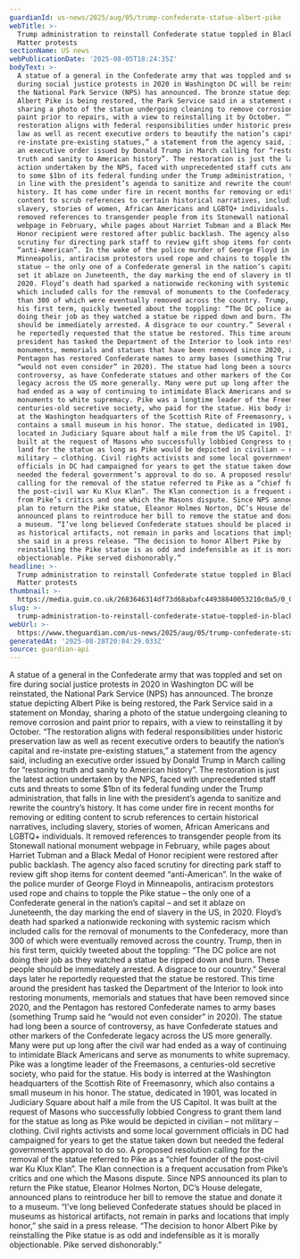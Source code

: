 ```yaml
---
guardianId: us-news/2025/aug/05/trump-confederate-statue-albert-pike
webTitle: >-
  Trump administration to reinstall Confederate statue toppled in Black Lives
  Matter protests
sectionName: US news
webPublicationDate: '2025-08-05T18:24:35Z'
bodyText: >-
  A statue of a general in the Confederate army that was toppled and set on fire
  during social justice protests in 2020 in Washington DC will be reinstated,
  the National Park Service (NPS) has announced. The bronze statue depicting
  Albert Pike is being restored, the Park Service said in a statement on Monday,
  sharing a photo of the statue undergoing cleaning to remove corrosion and
  paint prior to repairs, with a view to reinstalling it by October. “The
  restoration aligns with federal responsibilities under historic preservation
  law as well as recent executive orders to beautify the nation’s capital and
  re-instate pre-existing statues,” a statement from the agency said, including
  an executive order issued by Donald Trump in March calling for “restoring
  truth and sanity to American history”. The restoration is just the latest
  action undertaken by the NPS, faced with unprecedented staff cuts and threats
  to some $1bn of its federal funding under the Trump administration, that falls
  in line with the president’s agenda to sanitize and rewrite the country’s
  history. It has come under fire in recent months for removing or editing
  content to scrub references to certain historical narratives, including
  slavery, stories of women, African Americans and LGBTQ+ individuals. It
  removed references to transgender people from its Stonewall national monument
  webpage in February, while pages about Harriet Tubman and a Black Medal of
  Honor recipient were restored after public backlash. The agency also faced
  scrutiny for directing park staff to review gift shop items for content deemed
  “anti-American”. In the wake of the police murder of George Floyd in
  Minneapolis, antiracism protestors used rope and chains to topple the Pike
  statue – the only one of a Confederate general in the nation’s capital – and
  set it ablaze on Juneteenth, the day marking the end of slavery in the US, in
  2020. Floyd’s death had sparked a nationwide reckoning with systemic racism
  which included calls for the removal of monuments to the Confederacy, more
  than 300 of which were eventually removed across the country. Trump, then in
  his first term, quickly tweeted about the toppling: “The DC police are not
  doing their job as they watched a statue be ripped down and burn. These people
  should be immediately arrested. A disgrace to our country.” Several days later
  he reportedly requested that the statue be restored. This time around the
  president has tasked the Department of the Interior to look into restoring
  monuments, memorials and statues that have been removed since 2020, and the
  Pentagon has restored Confederate names to army bases (something Trump said he
  “would not even consider” in 2020). The statue had long been a source of
  controversy, as have Confederate statues and other markers of the Confederate
  legacy across the US more generally. Many were put up long after the civil war
  had ended as a way of continuing to intimidate Black Americans and serve as
  monuments to white supremacy. Pike was a longtime leader of the Freemasons, a
  centuries-old secretive society, who paid for the statue. His body is interred
  at the Washington headquarters of the Scottish Rite of Freemasonry, which also
  contains a small museum in his honor. The statue, dedicated in 1901, was
  located in Judiciary Square about half a mile from the US Capitol. It was
  built at the request of Masons who successfully lobbied Congress to grant them
  land for the statue as long as Pike would be depicted in civilian – not
  military – clothing. Civil rights activists and some local government
  officials in DC had campaigned for years to get the statue taken down but
  needed the federal government’s approval to do so. A proposed resolution
  calling for the removal of the statue referred to Pike as a “chief founder of
  the post-civil war Ku Klux Klan”. The Klan connection is a frequent accusation
  from Pike’s critics and one which the Masons dispute. Since NPS announced its
  plan to return the Pike statue, Eleanor Holmes Norton, DC’s House delegate,
  announced plans to reintroduce her bill to remove the statue and donate it to
  a museum. “I’ve long believed Confederate statues should be placed in museums
  as historical artifacts, not remain in parks and locations that imply honor,”
  she said in a press release. “The decision to honor Albert Pike by
  reinstalling the Pike statue is as odd and indefensible as it is morally
  objectionable. Pike served dishonorably.”
headline: >-
  Trump administration to reinstall Confederate statue toppled in Black Lives
  Matter protests
thumbnail: >-
  https://media.guim.co.uk/2683646314df73d68abafc44938840053210c0a5/0_0_4945_3958/500.jpg
slug: >-
  trump-administration-to-reinstall-confederate-statue-toppled-in-black-lives-matter-protests
webUrl: >-
  https://www.theguardian.com/us-news/2025/aug/05/trump-confederate-statue-albert-pike
generatedAt: '2025-08-28T20:04:29.033Z'
source: guardian-api
---
```

A statue of a general in the Confederate army that was toppled and set on fire during social justice protests in 2020 in Washington DC will be reinstated, the National Park Service (NPS) has announced. The bronze statue depicting Albert Pike is being restored, the Park Service said in a statement on Monday, sharing a photo of the statue undergoing cleaning to remove corrosion and paint prior to repairs, with a view to reinstalling it by October. “The restoration aligns with federal responsibilities under historic preservation law as well as recent executive orders to beautify the nation’s capital and re-instate pre-existing statues,” a statement from the agency said, including an executive order issued by Donald Trump in March calling for “restoring truth and sanity to American history”. The restoration is just the latest action undertaken by the NPS, faced with unprecedented staff cuts and threats to some $1bn of its federal funding under the Trump administration, that falls in line with the president’s agenda to sanitize and rewrite the country’s history. It has come under fire in recent months for removing or editing content to scrub references to certain historical narratives, including slavery, stories of women, African Americans and LGBTQ+ individuals. It removed references to transgender people from its Stonewall national monument webpage in February, while pages about Harriet Tubman and a Black Medal of Honor recipient were restored after public backlash. The agency also faced scrutiny for directing park staff to review gift shop items for content deemed “anti-American”. In the wake of the police murder of George Floyd in Minneapolis, antiracism protestors used rope and chains to topple the Pike statue – the only one of a Confederate general in the nation’s capital – and set it ablaze on Juneteenth, the day marking the end of slavery in the US, in 2020. Floyd’s death had sparked a nationwide reckoning with systemic racism which included calls for the removal of monuments to the Confederacy, more than 300 of which were eventually removed across the country. Trump, then in his first term, quickly tweeted about the toppling: “The DC police are not doing their job as they watched a statue be ripped down and burn. These people should be immediately arrested. A disgrace to our country.” Several days later he reportedly requested that the statue be restored. This time around the president has tasked the Department of the Interior to look into restoring monuments, memorials and statues that have been removed since 2020, and the Pentagon has restored Confederate names to army bases (something Trump said he “would not even consider” in 2020). The statue had long been a source of controversy, as have Confederate statues and other markers of the Confederate legacy across the US more generally. Many were put up long after the civil war had ended as a way of continuing to intimidate Black Americans and serve as monuments to white supremacy. Pike was a longtime leader of the Freemasons, a centuries-old secretive society, who paid for the statue. His body is interred at the Washington headquarters of the Scottish Rite of Freemasonry, which also contains a small museum in his honor. The statue, dedicated in 1901, was located in Judiciary Square about half a mile from the US Capitol. It was built at the request of Masons who successfully lobbied Congress to grant them land for the statue as long as Pike would be depicted in civilian – not military – clothing. Civil rights activists and some local government officials in DC had campaigned for years to get the statue taken down but needed the federal government’s approval to do so. A proposed resolution calling for the removal of the statue referred to Pike as a “chief founder of the post-civil war Ku Klux Klan”. The Klan connection is a frequent accusation from Pike’s critics and one which the Masons dispute. Since NPS announced its plan to return the Pike statue, Eleanor Holmes Norton, DC’s House delegate, announced plans to reintroduce her bill to remove the statue and donate it to a museum. “I’ve long believed Confederate statues should be placed in museums as historical artifacts, not remain in parks and locations that imply honor,” she said in a press release. “The decision to honor Albert Pike by reinstalling the Pike statue is as odd and indefensible as it is morally objectionable. Pike served dishonorably.”
